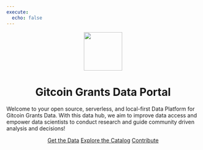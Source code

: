 ```yaml
---
execute:
  echo: false
---
```


<center>
    <a><img src="https://user-images.githubusercontent.com/1682202/271937380-10d6e036-5fe4-4ea6-b3b4-8e3001c21289.png" width="100px"/></a>
</center>

<center>
    <h1>Gitcoin Grants Data Portal</h1>
</center>

Welcome to your open source, serverless, and local-first Data Platform for Gitcoin Grants Data. With this data hub, we aim to improve data access and empower data scientists to conduct research and guide community driven analysis and decisions!

<center>
    [Get the Data](https://cloudflare-ipfs.com/ipns/k51qzi5uqu5dhn3p5xdkp8n6azd4l1mma5zujinkeewhvuh5oq4qvt7etk9tvc/data/){.btn .btn-outline-secondary .btn role="button"}
    [Explore the Catalog](catalog.html){.btn .btn-outline-secondary .btn role="button"}
    [Contribute](https://github.com/davidgasquez/gitcoin-grants-data-portal){.btn .btn-outline-secondary .btn role="button"}
</center>
